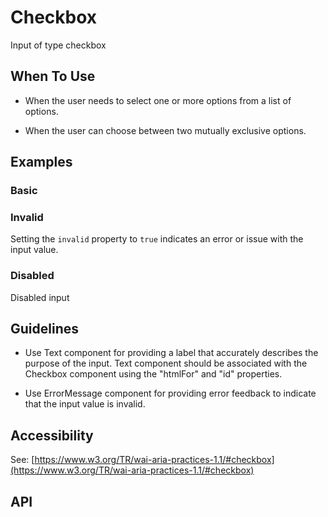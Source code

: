 
<Meta of={Checkbox} />

# Checkbox

Input of type checkbox

## When To Use

- When the user needs to select one or more options from a list of options.

- When the user can choose between two mutually exclusive options.

## Examples

### Basic

<Canvas of={Basic} />

### Invalid

Setting the `invalid` property to `true` indicates an error or issue with the input value.

<Canvas of={Invalid} />

### Disabled

Disabled input

<Canvas of={Disabled} />

## Guidelines

- Use Text component for providing a label that accurately describes
  the purpose of the input. Text component should be associated
  with the Checkbox component using the "htmlFor" and "id" properties.

- Use ErrorMessage component for providing error feedback to indicate
  that the input value is invalid.

## Accessibility

See: [https://www.w3.org/TR/wai-aria-practices-1.1/#checkbox](https://www.w3.org/TR/wai-aria-practices-1.1/#checkbox)

## API

<ArgTypes />
